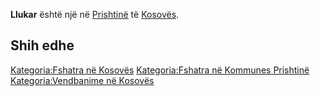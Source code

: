 {{Fshat në 
 | Emri                = Llukar
 | EmriAlt                = 
 | NAME_SHORT_FORM=      
 | NAME_GENERIC=      
 | NAME_SORT_NAME_RO=      LLUKAR
 | FULL_NAME_RO = Llukar
 | FULL_NAME_ND_RO=Llukar
 | SORT_NAME_RG=LLUKAR
 | FULL_NAME_RG=Llukar
 | FULL_NAME_ND_RG=Llukar
 | SRP_NAME_SHORT_FORM=      
 | SRP_NAME_GENERIC=      
 | SRP_NAME_SORT_NAME_RO=      
 | SRP_FULL_NAME_RO = 
 | SRP_FULL_NAME_ND_RO=
 | SRP_SORT_NAME_RG=
 | SRP_FULL_NAME_RG=
 | SRP_FULL_NAME_ND_RG=
 | Emri (Rasa dhanore) = 
 | Figura              = 
 | Shteti              = Kosovo
 | Komuna              = Prishtinë
 | Kodi postar         = 
 | Sipërfaqja          = 

 | Popullsia           = 

 | Regj. i popullsisë  = 
 | Dend. e popullsisë  = 
 | Faqja zyrtare       = 
 <!--- Koordinatat ----> 
 | Gjerësia            = 42.707562
 | Gjatësia            = 21.211758
 | Lartësia            = 
}}
'''Llukar''' është një [[]] në [[Prishtinë]] të [[Kosovës]].

<!-- == Gjeografia == -->
<!-- == Historia == -->
<!-- == Demografia == -->
== Shih edhe ==
{{Komuna Prishtinë}}
{{Kosovo-Administrata-Cung}}

[[Kategoria:Fshatra në Kosovës]]
[[Kategoria:Fshatra në Kommunes Prishtinë]]
[[Kategoria:Vendbanime në Kosovës]]